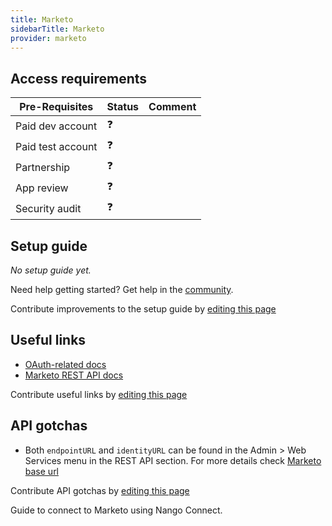 ```yaml
---
title: Marketo
sidebarTitle: Marketo
provider: marketo
---
```




<Overview />
<PreBuiltTooling />
<PreBuiltUseCases />

## Access requirements
| Pre-Requisites | Status | Comment|
| - | - | - |
| Paid dev account | ❓ |  |
| Paid test account | ❓ |  |
| Partnership | ❓ | |
| App review | ❓ |  |
| Security audit | ❓ | |


## Setup guide

_No setup guide yet._

<Tip>Need help getting started? Get help in the [community](https://nango.dev/slack).</Tip>

<Note>Contribute improvements to the setup guide by [editing this page](https://github.com/nangohq/nango/tree/master/docs-v2/integrations/all/marketo.mdx)</Note>


## Useful links

-   [OAuth-related docs](https://developers.marketo.com/rest-api/authentication)
-   [Marketo REST API docs](https://developers.marketo.com/rest-api)

<Note>Contribute useful links by [editing this page](https://github.com/nangohq/nango/tree/master/docs-v2/integrations/all/marketo.mdx)</Note>

## API gotchas

-   Both `endpointURL` and `identityURL` can be found in the Admin > Web Services menu in the REST API section. For more details check [Marketo base url](https://developers.marketo.com/rest-api/base-url/)

<Note>Contribute API gotchas by [editing this page](https://github.com/nangohq/nango/tree/master/docs-v2/integrations/all/marketo.mdx)</Note>

<Card title="Connect to Marketo" icon="link" href="/integrations/all/marketo/connect" horizontal>
  Guide to connect to Marketo using Nango Connect.
</Card>
